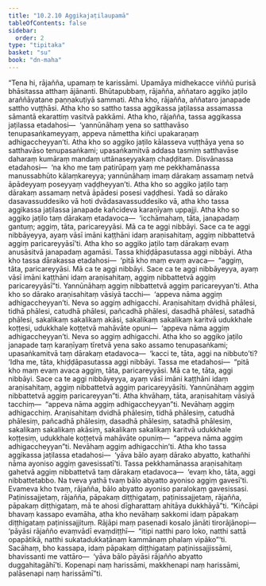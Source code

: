 ```yaml
---
title: "10.2.10 Aggikajaṭilaupamā"
tableOfContents: false
sidebar:
  order: 2
type: "tipitaka"
basket: "su"
book: "dn-maha"
---
```



<DynamicBreadcrumb />

<Division number="428" book="dn-maha">

<Paragraph number="1117" book="dn-maha">
“Tena hi, rājañña, upamaṃ te karissāmi. Upamāya midhekacce viññū purisā bhāsitassa atthaṃ ājānanti. Bhūtapubbaṃ, rājañña, aññataro aggiko jaṭilo araññāyatane paṇṇakuṭiyā sammati. Atha kho, rājañña, aññataro janapade sattho vuṭṭhāsi. Atha kho so sattho tassa aggikassa jaṭilassa assamassa sāmantā ekarattiṃ vasitvā pakkāmi. Atha kho, rājañña, tassa aggikassa jaṭilassa etadahosi—  ‘yannūnāhaṃ yena so satthavāso tenupasaṅkameyyaṃ, appeva nāmettha kiñci upakaraṇaṃ adhigaccheyyan’ti. Atha kho so aggiko jaṭilo kālasseva vuṭṭhāya yena so satthavāso tenupasaṅkami; upasaṅkamitvā addasa tasmiṃ satthavāse daharaṃ kumāraṃ mandaṃ uttānaseyyakaṃ chaḍḍitaṃ. Disvānassa etadahosi—  ‘na kho me taṃ patirūpaṃ yaṃ me pekkhamānassa manussabhūto kālaṃkareyya; yannūnāhaṃ imaṃ dārakaṃ assamaṃ netvā āpādeyyaṃ poseyyaṃ vaḍḍheyyan’ti. Atha kho so aggiko jaṭilo taṃ dārakaṃ assamaṃ netvā āpādesi posesi vaḍḍhesi. Yadā so dārako dasavassuddesiko vā hoti dvādasavassuddesiko vā, atha kho tassa aggikassa jaṭilassa janapade kañcideva karaṇīyaṃ uppajji. Atha kho so aggiko jaṭilo taṃ dārakaṃ etadavoca—  ‘icchāmahaṃ, tāta, janapadaṃ gantuṃ; aggiṃ, tāta, paricareyyāsi. Mā ca te aggi nibbāyi. Sace ca te aggi nibbāyeyya, ayaṃ vāsī imāni kaṭṭhāni idaṃ araṇisahitaṃ, aggiṃ nibbattetvā aggiṃ paricareyyāsī’ti. Atha kho so aggiko jaṭilo taṃ dārakaṃ evaṃ anusāsitvā janapadaṃ agamāsi. Tassa khiḍḍāpasutassa aggi nibbāyi.
</Paragraph>

<Paragraph number="1118" book="dn-maha">
Atha kho tassa dārakassa etadahosi—  ‘pitā kho maṃ evaṃ avaca—  “aggiṃ, tāta, paricareyyāsi. Mā ca te aggi nibbāyi. Sace ca te aggi nibbāyeyya, ayaṃ vāsī imāni kaṭṭhāni idaṃ araṇisahitaṃ, aggiṃ nibbattetvā aggiṃ paricareyyāsī”ti. Yannūnāhaṃ aggiṃ nibbattetvā aggiṃ paricareyyan’ti. Atha kho so dārako araṇisahitaṃ vāsiyā tacchi—  ‘appeva nāma aggiṃ adhigaccheyyan’ti. Neva so aggiṃ adhigacchi. Araṇisahitaṃ dvidhā phālesi, tidhā phālesi, catudhā phālesi, pañcadhā phālesi, dasadhā phālesi, satadhā phālesi, sakalikaṃ sakalikaṃ akāsi, sakalikaṃ sakalikaṃ karitvā udukkhale koṭṭesi, udukkhale koṭṭetvā mahāvāte opuni—  ‘appeva nāma aggiṃ adhigaccheyyan’ti. Neva so aggiṃ adhigacchi.
</Paragraph>

<Paragraph number="1119" book="dn-maha">
Atha kho so aggiko jaṭilo janapade taṃ karaṇīyaṃ tīretvā yena sako assamo tenupasaṅkami; upasaṅkamitvā taṃ dārakaṃ etadavoca—  ‘kacci te, tāta, aggi na nibbuto’ti? ‘Idha me, tāta, khiḍḍāpasutassa aggi nibbāyi. Tassa me etadahosi—  “pitā kho maṃ evaṃ avaca aggiṃ, tāta, paricareyyāsi. Mā ca te, tāta, aggi nibbāyi. Sace ca te aggi nibbāyeyya, ayaṃ vāsī imāni kaṭṭhāni idaṃ araṇisahitaṃ, aggiṃ nibbattetvā aggiṃ paricareyyāsīti. Yannūnāhaṃ aggiṃ nibbattetvā aggiṃ paricareyyan”ti. Atha khvāhaṃ, tāta, araṇisahitaṃ vāsiyā tacchiṃ—  “appeva nāma aggiṃ adhigaccheyyan”ti. Nevāhaṃ aggiṃ adhigacchiṃ. Araṇisahitaṃ dvidhā phālesiṃ, tidhā phālesiṃ, catudhā phālesiṃ, pañcadhā phālesiṃ, dasadhā phālesiṃ, satadhā phālesiṃ, sakalikaṃ sakalikaṃ akāsiṃ, sakalikaṃ sakalikaṃ karitvā udukkhale koṭṭesiṃ, udukkhale koṭṭetvā mahāvāte opuniṃ—  “appeva nāma aggiṃ adhigaccheyyan”ti. Nevāhaṃ aggiṃ adhigacchin’ti. Atha kho tassa aggikassa jaṭilassa etadahosi—  ‘yāva bālo ayaṃ dārako abyatto, kathañhi nāma ayoniso aggiṃ gavesissatī’ti. Tassa pekkhamānassa araṇisahitaṃ gahetvā aggiṃ nibbattetvā taṃ dārakaṃ etadavoca—  ‘evaṃ kho, tāta, aggi nibbattetabbo. Na tveva yathā tvaṃ bālo abyatto ayoniso aggiṃ gavesī’ti. Evameva kho tvaṃ, rājañña, bālo abyatto ayoniso paralokaṃ gavesissasi. Paṭinissajjetaṃ, rājañña, pāpakaṃ diṭṭhigataṃ, paṭinissajjetaṃ, rājañña, pāpakaṃ diṭṭhigataṃ, mā te ahosi dīgharattaṃ ahitāya dukkhāyā”ti.
</Paragraph>

</Division>
<Division number="429" book="dn-maha">

<Paragraph number="1120" book="dn-maha">
“Kiñcāpi bhavaṃ kassapo evamāha, atha kho nevāhaṃ sakkomi idaṃ pāpakaṃ diṭṭhigataṃ paṭinissajjituṃ. Rājāpi maṃ pasenadi kosalo jānāti tirorājānopi—  ‘pāyāsi rājañño evaṃvādī evaṃdiṭṭhī—  “itipi natthi paro loko, natthi sattā opapātikā, natthi sukatadukkaṭānaṃ kammānaṃ phalaṃ vipāko”’ti. Sacāhaṃ, bho kassapa, idaṃ pāpakaṃ diṭṭhigataṃ paṭinissajjissāmi, bhavissanti me vattāro—  ‘yāva bālo pāyāsi rājañño abyatto duggahitagāhī’ti. Kopenapi naṃ harissāmi, makkhenapi naṃ harissāmi, palāsenapi naṃ harissāmī”ti.
</Paragraph>
</Division>